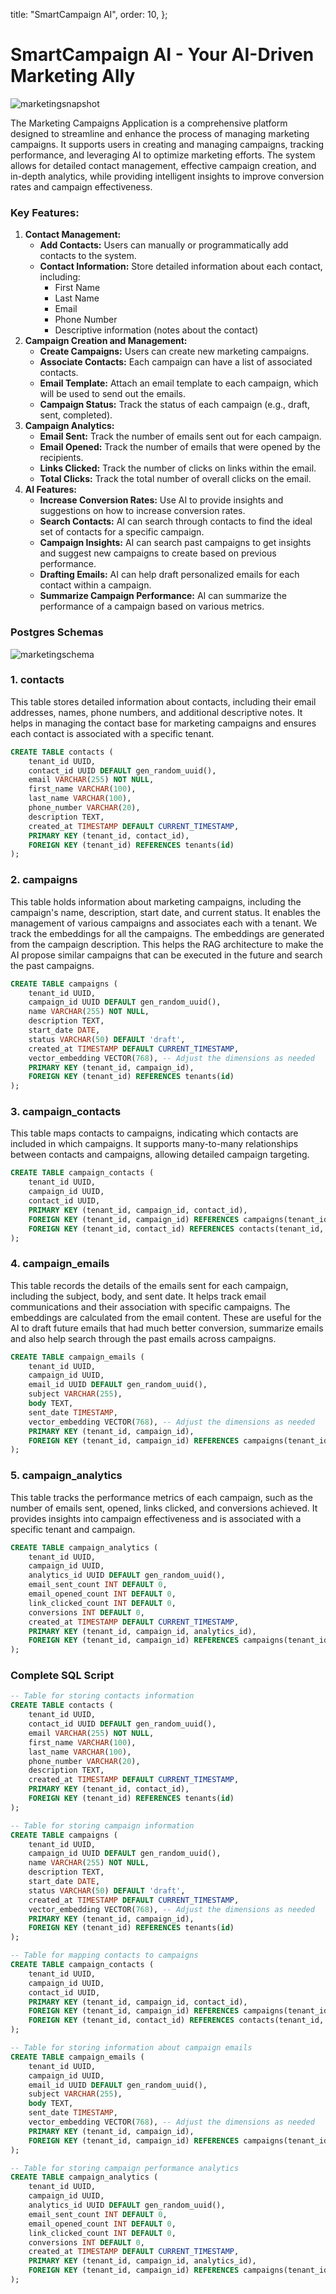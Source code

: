 
  title: "SmartCampaign AI",
  order: 10,
};

# SmartCampaign AI - Your AI-Driven Marketing Ally

![marketingsnapshot](/docs/marketingsnapshot.png)

The Marketing Campaigns Application is a comprehensive platform designed to streamline and enhance the process of managing marketing campaigns. It supports users in creating and managing campaigns, tracking performance, and leveraging AI to optimize marketing efforts. The system allows for detailed contact management, effective campaign creation, and in-depth analytics, while providing intelligent insights to improve conversion rates and campaign effectiveness.

### Key Features:

1. **Contact Management:**
   - **Add Contacts:** Users can manually or programmatically add contacts to the system.
   - **Contact Information:** Store detailed information about each contact, including:
     - First Name
     - Last Name
     - Email
     - Phone Number
     - Descriptive information (notes about the contact)
2. **Campaign Creation and Management:**
   - **Create Campaigns:** Users can create new marketing campaigns.
   - **Associate Contacts:** Each campaign can have a list of associated contacts.
   - **Email Template:** Attach an email template to each campaign, which will be used to send out the emails.
   - **Campaign Status:** Track the status of each campaign (e.g., draft, sent, completed).
3. **Campaign Analytics:**
   - **Email Sent:** Track the number of emails sent out for each campaign.
   - **Email Opened:** Track the number of emails that were opened by the recipients.
   - **Links Clicked:** Track the number of clicks on links within the email.
   - **Total Clicks:** Track the total number of overall clicks on the email.
4. **AI Features:**
   - **Increase Conversion Rates:** Use AI to provide insights and suggestions on how to increase conversion rates.
   - **Search Contacts:** AI can search through contacts to find the ideal set of contacts for a specific campaign.
   - **Campaign Insights:** AI can search past campaigns to get insights and suggest new campaigns to create based on previous performance.
   - **Drafting Emails:** AI can help draft personalized emails for each contact within a campaign.
   - **Summarize Campaign Performance:** AI can summarize the performance of a campaign based on various metrics.

### Postgres Schemas

![marketingschema](/docs/marketingschema.png)

### 1. contacts

This table stores detailed information about contacts, including their email addresses, names, phone numbers, and additional descriptive notes. It helps in managing the contact base for marketing campaigns and ensures each contact is associated with a specific tenant.

```sql
CREATE TABLE contacts (
    tenant_id UUID,
    contact_id UUID DEFAULT gen_random_uuid(),
    email VARCHAR(255) NOT NULL,
    first_name VARCHAR(100),
    last_name VARCHAR(100),
    phone_number VARCHAR(20),
    description TEXT,
    created_at TIMESTAMP DEFAULT CURRENT_TIMESTAMP,
    PRIMARY KEY (tenant_id, contact_id),
    FOREIGN KEY (tenant_id) REFERENCES tenants(id)
);
```

### 2. campaigns

This table holds information about marketing campaigns, including the campaign's name, description, start date, and current status. It enables the management of various campaigns and associates each with a tenant. We track the embeddings for all the campaigns. The embeddings are generated from the campaign description. This helps the RAG architecture to make the AI propose similar campaigns that can be executed in the future and search the past campaigns.

```sql
CREATE TABLE campaigns (
    tenant_id UUID,
    campaign_id UUID DEFAULT gen_random_uuid(),
    name VARCHAR(255) NOT NULL,
    description TEXT,
    start_date DATE,
    status VARCHAR(50) DEFAULT 'draft',
    created_at TIMESTAMP DEFAULT CURRENT_TIMESTAMP,
    vector_embedding VECTOR(768), -- Adjust the dimensions as needed
    PRIMARY KEY (tenant_id, campaign_id),
    FOREIGN KEY (tenant_id) REFERENCES tenants(id)
);
```

### 3. campaign_contacts

This table maps contacts to campaigns, indicating which contacts are included in which campaigns. It supports many-to-many relationships between contacts and campaigns, allowing detailed campaign targeting.

```sql
CREATE TABLE campaign_contacts (
    tenant_id UUID,
    campaign_id UUID,
    contact_id UUID,
    PRIMARY KEY (tenant_id, campaign_id, contact_id),
    FOREIGN KEY (tenant_id, campaign_id) REFERENCES campaigns(tenant_id, campaign_id),
    FOREIGN KEY (tenant_id, contact_id) REFERENCES contacts(tenant_id, contact_id)
);
```

### 4. campaign_emails

This table records the details of the emails sent for each campaign, including the subject, body, and sent date. It helps track email communications and their association with specific campaigns. The embeddings are calculated from the email content. These are useful for the AI to draft future emails that had much better conversion, summarize emails and also help search through the past emails across campaigns.

```sql
CREATE TABLE campaign_emails (
    tenant_id UUID,
    campaign_id UUID,
    email_id UUID DEFAULT gen_random_uuid(),
    subject VARCHAR(255),
    body TEXT,
    sent_date TIMESTAMP,
    vector_embedding VECTOR(768), -- Adjust the dimensions as needed
    PRIMARY KEY (tenant_id, campaign_id),
    FOREIGN KEY (tenant_id, campaign_id) REFERENCES campaigns(tenant_id, campaign_id)
);
```

### 5. campaign_analytics

This table tracks the performance metrics of each campaign, such as the number of emails sent, opened, links clicked, and conversions achieved. It provides insights into campaign effectiveness and is associated with a specific tenant and campaign.

```sql
CREATE TABLE campaign_analytics (
    tenant_id UUID,
    campaign_id UUID,
    analytics_id UUID DEFAULT gen_random_uuid(),
    email_sent_count INT DEFAULT 0,
    email_opened_count INT DEFAULT 0,
    link_clicked_count INT DEFAULT 0,
    conversions INT DEFAULT 0,
    created_at TIMESTAMP DEFAULT CURRENT_TIMESTAMP,
    PRIMARY KEY (tenant_id, campaign_id, analytics_id),
    FOREIGN KEY (tenant_id, campaign_id) REFERENCES campaigns(tenant_id, campaign_id)
);
```

### Complete SQL Script

```sql
-- Table for storing contacts information
CREATE TABLE contacts (
    tenant_id UUID,
    contact_id UUID DEFAULT gen_random_uuid(),
    email VARCHAR(255) NOT NULL,
    first_name VARCHAR(100),
    last_name VARCHAR(100),
    phone_number VARCHAR(20),
    description TEXT,
    created_at TIMESTAMP DEFAULT CURRENT_TIMESTAMP,
    PRIMARY KEY (tenant_id, contact_id),
    FOREIGN KEY (tenant_id) REFERENCES tenants(id)
);

-- Table for storing campaign information
CREATE TABLE campaigns (
    tenant_id UUID,
    campaign_id UUID DEFAULT gen_random_uuid(),
    name VARCHAR(255) NOT NULL,
    description TEXT,
    start_date DATE,
    status VARCHAR(50) DEFAULT 'draft',
    created_at TIMESTAMP DEFAULT CURRENT_TIMESTAMP,
    vector_embedding VECTOR(768), -- Adjust the dimensions as needed
    PRIMARY KEY (tenant_id, campaign_id),
    FOREIGN KEY (tenant_id) REFERENCES tenants(id)
);

-- Table for mapping contacts to campaigns
CREATE TABLE campaign_contacts (
    tenant_id UUID,
    campaign_id UUID,
    contact_id UUID,
    PRIMARY KEY (tenant_id, campaign_id, contact_id),
    FOREIGN KEY (tenant_id, campaign_id) REFERENCES campaigns(tenant_id, campaign_id),
    FOREIGN KEY (tenant_id, contact_id) REFERENCES contacts(tenant_id, contact_id)
);

-- Table for storing information about campaign emails
CREATE TABLE campaign_emails (
    tenant_id UUID,
    campaign_id UUID,
    email_id UUID DEFAULT gen_random_uuid(),
    subject VARCHAR(255),
    body TEXT,
    sent_date TIMESTAMP,
    vector_embedding VECTOR(768), -- Adjust the dimensions as needed
    PRIMARY KEY (tenant_id, campaign_id),
    FOREIGN KEY (tenant_id, campaign_id) REFERENCES campaigns(tenant_id, campaign_id)
);

-- Table for storing campaign performance analytics
CREATE TABLE campaign_analytics (
    tenant_id UUID,
    campaign_id UUID,
    analytics_id UUID DEFAULT gen_random_uuid(),
    email_sent_count INT DEFAULT 0,
    email_opened_count INT DEFAULT 0,
    link_clicked_count INT DEFAULT 0,
    conversions INT DEFAULT 0,
    created_at TIMESTAMP DEFAULT CURRENT_TIMESTAMP,
    PRIMARY KEY (tenant_id, campaign_id, analytics_id),
    FOREIGN KEY (tenant_id, campaign_id) REFERENCES campaigns(tenant_id, campaign_id)
);
```
